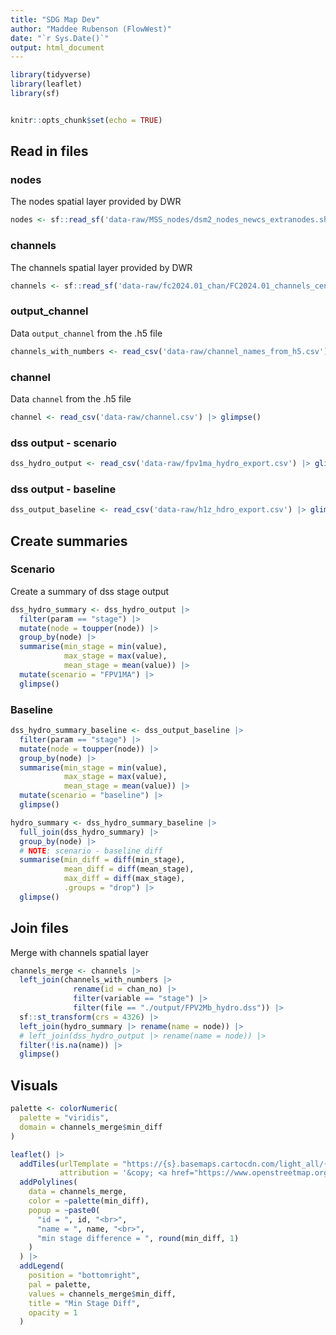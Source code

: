 ```yaml
---
title: "SDG Map Dev"
author: "Maddee Rubenson (FlowWest)"
date: "`r Sys.Date()`"
output: html_document
---
```


```r
library(tidyverse)
library(leaflet)
library(sf)


knitr::opts_chunk$set(echo = TRUE)
```

## Read in files 

### nodes 

The nodes spatial layer provided by DWR

```r
nodes <- sf::read_sf('data-raw/MSS_nodes/dsm2_nodes_newcs_extranodes.shp') |> glimpse()
```

### channels

The channels spatial layer provided by DWR

```r
channels <- sf::read_sf('data-raw/fc2024.01_chan/FC2024.01_channels_centerlines.shp') |> glimpse()
```

### output_channel

Data `output_channel` from the .h5 file 

```r
channels_with_numbers <- read_csv('data-raw/channel_names_from_h5.csv') |> glimpse()
```

### channel

Data `channel` from the .h5 file 

```r
channel <- read_csv('data-raw/channel.csv') |> glimpse()
```

### dss output - scenario

```r
dss_hydro_output <- read_csv('data-raw/fpv1ma_hydro_export.csv') |> glimpse()
```
### dss output - baseline 

```r
dss_output_baseline <- read_csv('data-raw/h1z_hdro_export.csv') |> glimpse()
```

## Create summaries 

### Scenario 

Create a summary of dss stage output 

```r
dss_hydro_summary <- dss_hydro_output |>
  filter(param == "stage") |>
  mutate(node = toupper(node)) |> 
  group_by(node) |>
  summarise(min_stage = min(value),
            max_stage = max(value),
            mean_stage = mean(value)) |>
  mutate(scenario = "FPV1MA") |> 
  glimpse()
```

### Baseline

```r
dss_hydro_summary_baseline <- dss_output_baseline |>
  filter(param == "stage") |>
  mutate(node = toupper(node)) |> 
  group_by(node) |>
  summarise(min_stage = min(value),
            max_stage = max(value),
            mean_stage = mean(value)) |>
  mutate(scenario = "baseline") |> 
  glimpse()
```

```r
hydro_summary <- dss_hydro_summary_baseline |> 
  full_join(dss_hydro_summary) |>
  group_by(node) |> 
  # NOTE: scenario - baseline diff
  summarise(min_diff = diff(min_stage),
            mean_diff = diff(mean_stage),
            max_diff = diff(max_stage),
            .groups = "drop") |> 
  glimpse()

```



## Join files 

Merge with channels spatial layer 

```r
channels_merge <- channels |>
  left_join(channels_with_numbers |>
              rename(id = chan_no) |>
              filter(variable == "stage") |>
              filter(file == "./output/FPV2Mb_hydro.dss")) |>
  sf::st_transform(crs = 4326) |>
  left_join(hydro_summary |> rename(name = node)) |>
  # left_join(dss_hydro_output |> rename(name = node)) |>
  filter(!is.na(name)) |>
  glimpse()

```

## Visuals

```r
palette <- colorNumeric(
  palette = "viridis",
  domain = channels_merge$min_diff
)

leaflet() |>
  addTiles(urlTemplate = "https://{s}.basemaps.cartocdn.com/light_all/{z}/{x}/{y}{r}.png",
           attribution = '&copy; <a href="https://www.openstreetmap.org/copyright">OpenStreetMap</a> contributors &copy; <a href="https://carto.com/">CARTO</a>') |>
  addPolylines(
    data = channels_merge,
    color = ~palette(min_diff),
    popup = ~paste0(
      "id = ", id, "<br>",
      "name = ", name, "<br>",
      "min stage difference = ", round(min_diff, 1)
    )
  ) |>
  addLegend(
    position = "bottomright",
    pal = palette,
    values = channels_merge$min_diff,
    title = "Min Stage Diff",
    opacity = 1
  )

```
